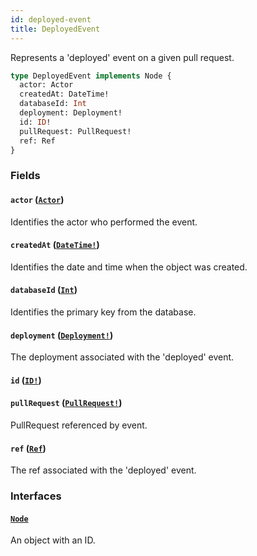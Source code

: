 ```yaml
---
id: deployed-event
title: DeployedEvent
---
```


Represents a 'deployed' event on a given pull request.

```graphql
type DeployedEvent implements Node {
  actor: Actor
  createdAt: DateTime!
  databaseId: Int
  deployment: Deployment!
  id: ID!
  pullRequest: PullRequest!
  ref: Ref
}
```

### Fields

#### `actor` ([`Actor`](/docs/api/interfaces/actor))

Identifies the actor who performed the event.

#### `createdAt` ([`DateTime!`](/docs/api/scalars/date-time))

Identifies the date and time when the object was created.

#### `databaseId` ([`Int`](/docs/api/scalars/int))

Identifies the primary key from the database.

#### `deployment` ([`Deployment!`](/docs/api/objects/deployment))

The deployment associated with the 'deployed' event.

#### `id` ([`ID!`](/docs/api/scalars/id))

#### `pullRequest` ([`PullRequest!`](/docs/api/objects/pull-request))

PullRequest referenced by event.

#### `ref` ([`Ref`](/docs/api/objects/ref))

The ref associated with the 'deployed' event.

### Interfaces

#### [`Node`](/docs/api/interfaces/node)

An object with an ID.
